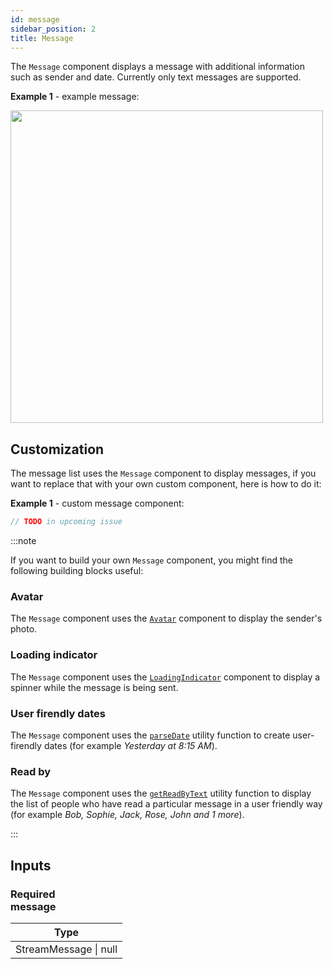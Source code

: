 ```yaml
---
id: message
sidebar_position: 2
title: Message
---
```



The `Message` component displays a message with additional information such as sender and date. Currently only text messages are supported.

**Example 1** - example message:

<img src={MessageScreenshot} width="500" />

## Customization

The message list uses the `Message` component to display messages, if you want to replace that with your own custom component, here is how to do it:

**Example 1** - custom message component:

```typescript
// TODO in upcoming issue
```

:::note

If you want to build your own `Message` component, you might find the following building blocks useful:

### Avatar

The `Message` component uses the [`Avatar`](./avatar.mdx) component to display the sender's photo.

### Loading indicator

The `Message` component uses the [`LoadingIndicator`](./loading-indicator.mdx) component to display a spinner while the message is being sent.

### User firendly dates

The `Message` component uses the [`parseDate`](https://github.com/GetStream/stream-chat-angular/tree/master/projects/stream-chat-angular/src/lib/message/parse-date.ts) utility function to create user-firendly dates (for example _Yesterday at 8:15 AM_).

### Read by

The `Message` component uses the [`getReadByText`](https://github.com/GetStream/stream-chat-angular/tree/master/projects/stream-chat-angular/src/lib/message/read-by-text.ts) utility function to display the list of people who have read a particular message in a user friendly way (for example _Bob, Sophie, Jack, Rose, John and 1 more_).

:::

## Inputs

### <div class="label required basic">Required</div> message

| Type                  |
| --------------------- |
| StreamMessage \| null |
